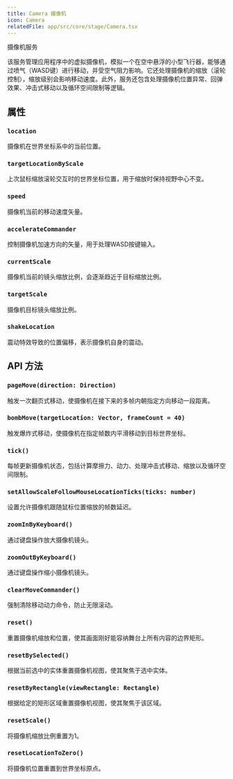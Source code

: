 ```yaml
---
title: Camera 摄像机
icon: Camera
relatedFile: app/src/core/stage/Camera.tsx
---
```


摄像机服务

该服务管理应用程序中的虚拟摄像机，模拟一个在空中悬浮的小型飞行器，能够通过喷气（WASD键）进行移动，并受空气阻力影响。它还处理摄像机的缩放（滚轮控制），缩放级别会影响移动速度。此外，服务还包含处理摄像机位置异常、回弹效果、冲击式移动以及循环空间限制等逻辑。

## 属性

### `location`

摄像机在世界坐标系中的当前位置。

### `targetLocationByScale`

上次鼠标缩放滚轮交互时的世界坐标位置，用于缩放时保持视野中心不变。

### `speed`

摄像机当前的移动速度矢量。

### `accelerateCommander`

控制摄像机加速方向的矢量，用于处理WASD按键输入。

### `currentScale`

摄像机当前的镜头缩放比例，会逐渐趋近于目标缩放比例。

### `targetScale`

摄像机目标镜头缩放比例。

### `shakeLocation`

震动特效导致的位置偏移，表示摄像机自身的震动。

## API 方法

### `pageMove(direction: Direction)`

触发一次翻页式移动，使摄像机在接下来的多帧内朝指定方向移动一段距离。

### `bombMove(targetLocation: Vector, frameCount = 40)`

触发爆炸式移动，使摄像机在指定帧数内平滑移动到目标世界坐标。

### `tick()`

每帧更新摄像机状态，包括计算摩擦力、动力、处理冲击式移动、缩放以及循环空间限制。

### `setAllowScaleFollowMouseLocationTicks(ticks: number)`

设置允许摄像机跟随鼠标位置缩放的帧数延迟。

### `zoomInByKeyboard()`

通过键盘操作放大摄像机镜头。

### `zoomOutByKeyboard()`

通过键盘操作缩小摄像机镜头。

### `clearMoveCommander()`

强制清除移动动力命令，防止无限滚动。

### `reset()`

重置摄像机缩放和位置，使其画面刚好能容纳舞台上所有内容的边界矩形。

### `resetBySelected()`

根据当前选中的实体重置摄像机视图，使其聚焦于选中实体。

### `resetByRectangle(viewRectangle: Rectangle)`

根据给定的矩形区域重置摄像机视图，使其聚焦于该区域。

### `resetScale()`

将摄像机缩放比例重置为1。

### `resetLocationToZero()`

将摄像机位置重置到世界坐标原点。
